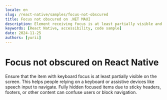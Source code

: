 ```yaml
---
locale: en
slug: /react-native/samples/focus-not-obscured
title: Focus not obscured on .NET MAUI
description: Element receiving focus is at least partially visible and not obscured by other content.
keywords: [React Native, accessibility, code sample]
date: 2024-11-25
authors: [yurii]
---
```


# Focus not obscured on React Native

Ensure that the item with keyboard focus is at least partially visible on the screen. This helps people relying on a keyboard or assistive devices like speech input to navigate. Fully hidden focused items due to sticky headers, footers, or other content can confuse users or block navigation.

<CodeSample id="focus-not-obscured" platform="react-native" locale="en"/>
